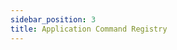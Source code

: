 ```yaml
---
sidebar_position: 3
title: Application Command Registry
---
```


<!-- TODO: https://vladfrangu.notion.site/Application-Command-Registry-e1be0c1022bc429f8aab6fb92cd3915d -->
